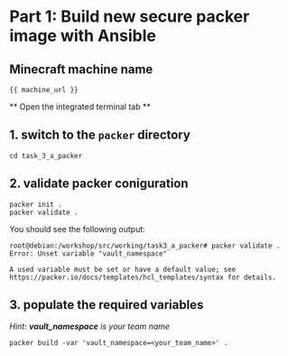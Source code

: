 # Part 1: Build new secure packer image with Ansible

## **Minecraft machine name**
```
{{ machine_url }}
```


** Open the integrated terminal tab **

## 1. switch to the `packer` directory

```
cd task_3_a_packer
```

## 2. validate packer coniguration

```
packer init .
packer validate .

```

You should see the following output:

```
root@debian:/workshop/src/working/task3_a_packer# packer validate .
Error: Unset variable "vault_namespace"

A used variable must be set or have a default value; see
https://packer.io/docs/templates/hcl_templates/syntax for details.
```

## 3. populate the required variables

*Hint: **vault_namespace** is your team name*


```
packer build -var 'vault_namespace=<your_team_name>' .
```

